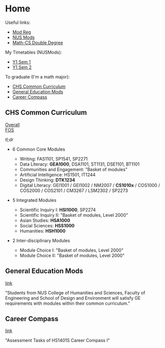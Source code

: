# Home

Useful links:

- [Mod Reg][mod-reg]
- [NUS Mods][nus-mods]
- [Math-CS Double Degree][math-ddp]

My Timetables (NUSMods):

- [Y1 Sem 1][y1s1]
- [Y1 Sem 2][y1s2]

<p id='toc'>To graduate (I'm a math major):</p>

- [CHS Common Curriculum](#chs-common-curriculum)
- [General Education Mods](#general-education-mods)
- [Career Compass](#career-compass)

## CHS Common Curriculum

[Overall][chs-common-curriculum]  
[FOS][fos-common-curriculum]

_tl;dr_

- 6 Common Core Modules

  - Writing: FAS1101, SP1541, SP2271
  - Data Literacy: **GEA1000**, DSA1101, ST1131, DSE1101, BT1101
  - Communities and Engagement: "Basket of modules"
  - Artificial Intelligence: HS1501, IT1244
  - Design Thinking: **DTK1234**
  - Digital Literacy:
    GEI1001 / GEI1002 / NM2007 / **CS1010x** / COS1000 /
    COS2000 / COS2101 / CM3267 / LSM2302 / SP2273

- 5 Integrated Modules

  - Scientific Inquiry I: **HSI1000**, SP2274
  - Scientific Inquiry II: "Basket of modules, Level 2000"
  - Asian Studies: **HSA1000**
  - Social Sciences: **HSS1000**
  - Humanities: **HSH1000**

- 2 Inter-disciplinary Modules
  - Module Choice I: "Basket of modules, Level 2000"
  - Module Choice II: "Basket of modules, Level 2000"

## General Education Mods

[link][ge-mods]

"Students from NUS College of Humanities and Sciences, Faculty of
Engineering and School of Design and Environment will satisfy GE
requirements with modules within their common curriculum."

## Career Compass

[link][career-compass]

"Assessment Tasks of HS1401S Career Compass I"

[chs-common-curriculum]: https://chs.nus.edu.sg/programmes/common-curriculum/
[fos-common-curriculum]: https://www.science.nus.edu.sg/undergraduates/general-academic-requirements-and-policies/#common
[mod-reg]: https://myedurec.nus.edu.sg/psp/cs90prd/EMPLOYEE/SA/
[nus-mods]: https://nusmods.com/
[ge-mods]: https://www.nus.edu.sg/registrar/academic-information-policies/undergraduate-students/general-education/for-students-admitted-from-AY2021-22
[career-compass]: https://www.science.nus.edu.sg/undergraduates/career-preparation/career-compass/
[math-ddp]: https://www.math.nus.edu.sg/ug/ddp/
[y1s1]: https://nusmods.com/timetable/sem-1/share?GEA1000=TUT:E45&HS1401S=&HSA1000=TUT:E8,LEC:1&HSH1000=TUT:E12,LEC:1&MA1100=TUT:1,LEC:1&MA2001=TUT:2,LEC:1
[y1s2]: https://nusmods.com/timetable/sem-2/share?CS1010S=TUT:02,REC:06,LEC:1&DTK1234=TUT:E43&HS1401S=&HSI1000=LEC:1,WS:C2,LAB:2&HSS1000=LEC:1,TUT:W05&IS1103=&MA2002=LEC:1,TUT:3&MA2219=TUT:1,LEC:1&PC1432=LEC:1,LAB:2
